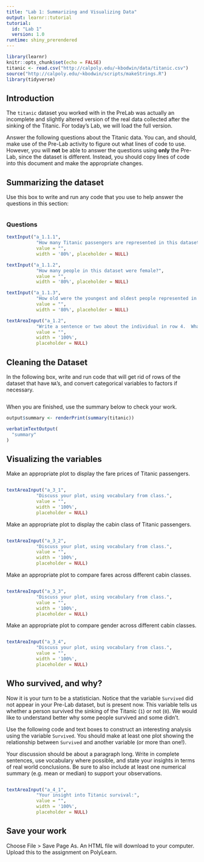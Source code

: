 ```yaml
---
title: "Lab 1: Summarizing and Visualizing Data"
output: learnr::tutorial
tutorial:
  id: "Lab 1"
  version: 1.0
runtime: shiny_prerendered
---
```


```r
library(learnr)
knitr::opts_chunk$set(echo = FALSE)
titanic <- read.csv("http://calpoly.edu/~kbodwin/data/titanic.csv")
source("http://calpoly.edu/~kbodwin/scripts/makeStrings.R")
library(tidyverse)
```

## Introduction

The `titanic` dataset you worked with in the PreLab was actually an incomplete and slightly altered version of the real data collected after the sinking of the Titanic.  For today's Lab, we will load the full version.



Answer the following questions about the Titanic data.  You can, and should, make use of the Pre-Lab activity to figure out what lines of code to use.  However, you will **not** be able to answer the questions using **only** the Pre-Lab, since the dataset is different.  Instead, you should copy lines of code into this document and make the appropriate changes.

## Summarizing the dataset

Use this box to write and run any code that you use to help answer the questions in this section:

```r

```

### Questions

```r
textInput("a_1.1.1",
           "How many Titanic passengers are represented in this dataset?",
           value = "",
           width = '80%', placeholder = NULL)

textInput("a_1.1.2",
           "How many people in this dataset were female?",
           value = "",
           width = '80%', placeholder = NULL)

textInput("a_1.1.3",
           "How old were the youngest and oldest people represented in this dataset?",
           value = "",
           width = '80%', placeholder = NULL)

textAreaInput("a_1.2",
           "Write a sentence or two about the individual in row 4.  What was their name, age, and gender?  What class did they travel in, and how much did they pay?  Were any family members on board with them?  Did they survive the journey?",
           value = "",
           width = '100%', 
           placeholder = NULL)
```

## Cleaning the Dataset

In the following box, write and run code that will get rid of rows of the dataset that have `NA`'s, and convert categorical variables to factors if necessary.

```r

```

When you are finished, use the summary below to check your work.

```r
output$summary <- renderPrint(summary(titanic))
```

```r
verbatimTextOutput(
  "summary"
)
```

## Visualizing the variables

Make an appropriate plot to display the fare prices of Titanic passengers.

```r

```

```r
textAreaInput("a_3_1",
           "Discuss your plot, using vocabulary from class.",
           value = "",
           width = '100%', 
           placeholder = NULL)
```


Make an appropriate plot to display the cabin class of Titanic passengers.

```r

```

```r
textAreaInput("a_3_2",
           "Discuss your plot, using vocabulary from class.",
           value = "",
           width = '100%', 
           placeholder = NULL)
```


Make an appropriate plot to compare fares across different cabin classes.

```r

```

```r
textAreaInput("a_3_3",
           "Discuss your plot, using vocabulary from class.",
           value = "",
           width = '100%', 
           placeholder = NULL)
```

Make an appropriate plot to compare gender across different cabin classes.

```r

```

```r
textAreaInput("a_3_4",
           "Discuss your plot, using vocabulary from class.",
           value = "",
           width = '100%', 
           placeholder = NULL)
```

## Who survived, and why?

Now it is your turn to be a statistician.  Notice that the variable `Survived` did not appear in your Pre-Lab dataset, but is present now.  This variable tells us whether a person survived the sinking of the Titanic (`1`) or not (`0`).  We would like to understand better why some people survived and some didn't. 

Use the following code and text boxes to construct an interesting analysis using the variable `Survived`.  You should make at least one plot showing the relationship between `Survived` and another variable (or more than one!).  

Your discussion should be about a paragraph long.  Write in complete sentences, use vocabulary where possible, and state your insights in terms of real world conclusions. Be sure to also include at least one numerical summary (e.g. mean or median) to support your observations.

```r

```


```r
textAreaInput("a_4_1",
           "Your insight into Titanic survival:",
           value = "",
           width = '100%', 
           placeholder = NULL)
```

## Save your work

Choose File > Save Page As.  An HTML file will download to your computer.  Upload this to the assignment on PolyLearn.
